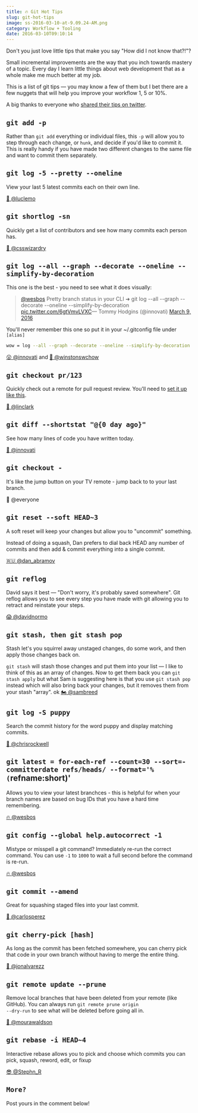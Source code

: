 ```yaml
---
title: 🔥 Git Hot Tips
slug: git-hot-tips
image: ss-2016-03-10-at-9.09.24-AM.png
category: Workflow + Tooling
date: 2016-03-10T09:10:14
---
```


Don't you just love little tips that make you say "How did I not know that?!"?

Small incremental improvements are the way that you inch towards mastery of a topic. Every day I learn little things about web development that as a whole make me much better at my job.

This is a list of git tips — you may know a few of them but I bet there are a few nuggets that will help you improve your workflow 1, 5 or 10%.

A big thanks to everyone who <a href="https://twitter.com/wesbos/status/707384498372136960">shared their tips on twitter</a>.

<h2><code>git add -p</code></h2>

Rather than <code>git add</code> everything or individual files, this <code>-p</code> will allow you to step through each change, or <code>hunk</code>, and decide if you'd like to commit it. This is really handy if you have made two different changes to the same file and want to commit them separately.

<h2><code>git log -5 --pretty --oneline</code></h2>

View your last 5 latest commits each on their own line.

<a href="https://twitter.com/luclemo/status/707385039856791552">🍟 @luclemo</a>

<h2><code>git shortlog -sn</code></h2>

Quickly get a list of contributors and see how many commits each person has.

<a href="https://twitter.com/csswizardry/status/707573651449757696">👏 @csswizardry</a>

<h2><code>git log --all --graph --decorate --oneline --simplify-by-decoration</code></h2>

This one is the best - you need to see what it does visually:

<blockquote class="twitter-tweet" data-conversation="none" data-lang="en"><p lang="en" dir="ltr"><a href="https://twitter.com/wesbos">@wesbos</a> Pretty branch status in your CLI ➜ git log --all --graph --decorate --oneline --simplify-by-decoration <a href="https://t.co/6gtVmvLVXC">pic.twitter.com/6gtVmvLVXC</a>— Tommy Hodgins (@innovati) <a href="https://twitter.com/innovati/status/707385937219743744">March 9, 2016</a></blockquote>

<script async src="//platform.twitter.com/widgets.js" charset="utf-8"></script>

You'll never remember this one so put it in your ~/.gitconfig file under <code>[alias]</code>


```bash
wow = log --all --graph --decorate --oneline --simplify-by-decoration

```

<a href="https://twitter.com/innovati/status/707385937219743744">😮 @innovati</a> and <a href="https://twitter.com/winstonswchow/status/707385447383769090">🙌 @winstonswchow</a>

<h2><code>git checkout pr/123</code></h2>

Quickly check out a remote for pull request review. You'll need to <a href="https://gist.github.com/piscisaureus/3342247">set it up like this</a>.

<a href="https://twitter.com/linclark/status/707386094896087040">🤘 @linclark</a>

<h2><code>git diff --shortstat "@{0 day ago}"</code></h2>

See how many lines of code you have written today.

<a href="https://twitter.com/innovati/status/707386314530930689">💃 @innovati</a>

<h2><code>git checkout -</code></h2>

It's like the jump button on your TV remote - jump back to to your last branch.

💆 @everyone

<h2><code>git reset --soft HEAD~3</code></h2>

A soft reset will keep your changes but allow you to "uncommit" something.

Instead of doing a squash, Dan prefers to dial back HEAD any number of commits and then add & commit everything into a single commit.

<a href="https://twitter.com/dan_abramov/status/707532388809756672">🇷🇺 @dan_abramov</a>

<h2><code>git reflog</code></h2>

David says it best — "Don't worry, it's probably saved somewhere". Git reflog allows you to see every step you have made with git allowing you to retract and reinstate your steps.

<a href="https://twitter.com/davidnormo/status/707538222813941760">😱 @davidnormo</a>

<h2><code>git stash, then git stash pop</code></h2>

Stash let's you squirrel away unstaged changes, do some work, and then apply those changes back on.

<code>git stash</code> will stash those changes and put them into your list — I like to think of this as an array of changes. Now to get them back you can <code>git stash apply</code> but what Sam is suggesting here is that you use <code>git stash pop</code> instead which will also bring back your changes, but it removes them from your stash "array". 
ok
<a href="https://twitter.com/sambreed/status/707406334774222848">🏍 @sambreed</a>

<h2><code>git log -S puppy</code></h2>

Search the commit history for the word puppy and display matching commits.

<a href="https://twitter.com/chrisrockwell/status/707427601153966080">🚀 @chrisrockwell</a>

<h2><code>git latest = for-each-ref --count=30 --sort=-committerdate refs/heads/ --format='%(</code>refname:short)'</h2>

Allows you to view your latest branchces - this is helpful for when your branch names are based on bug IDs that you have a hard time remembering.

<a href="https://twitter.com/wesbos/status/692012780598112256">🔥 @wesbos</a>

<h2><code>git config --global help.autocorrect -1</code></h2>

Mistype or misspell a git command? Immediately re-run the correct command. You can use <code>-1</code> to <code>1000</code> to wait a full second before the command is re-run.

<a href="https://twitter.com/wesbos/status/701864888818208768">🔥 @wesbos</a>

<h2><code>git commit --amend</code></h2>

Great for squashing staged files into your last commit.

<a href="https://twitter.com/carlosperez/status/707566143305752576">🐙 @carlosperez</a>

<h2><code>git cherry-pick [hash]</code></h2>

As long as the commit has been fetched somewhere, you can cherry pick that code in your own branch without having to merge the entire thing.

<a href="https://twitter.com/jonalvarezz/status/707398488825466881">🐳 @jonalvarezz</a>

<h2><code>git remote update --prune</code></h2>

Remove local branches that have been deleted from your remote (like GitHub). You can always run <code>git remote prune origin --dry-run</code> to see what will be deleted before going all in.

<a href="https://twitter.com/mourawaldson/status/707795546317197312">🍉 @mourawaldson</a>

<h2><code>git rebase -i HEAD~4</code></h2>

Interactive rebase allows you to pick and choose which commits you can pick, squash, reword, edit, or fixup

<a href="https://twitter.com/Stephn_R/status/707387775100784641">😎 @Stephn_R</a>

<h2><code>More?</code></h2>

Post yours in the comment below!